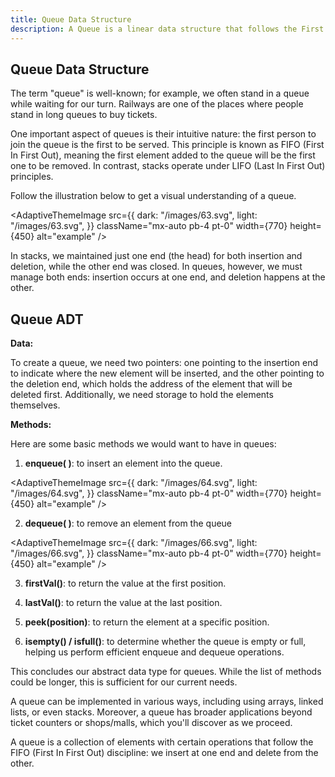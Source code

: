 ```yaml
---
title: Queue Data Structure
description: A Queue is a linear data structure that follows the First In, First Out (FIFO) principle, where elements are inserted at the rear and removed from the front.
---
```


## Queue Data Structure

The term "queue" is well-known; for example, we often stand in a queue while waiting for our turn. Railways are one of the places where people stand in long queues to buy tickets. 

One important aspect of queues is their intuitive nature: the first person to join the queue is the first to be served. This principle is known as FIFO (First In First Out), meaning the first element added to the queue will be the first one to be removed. In contrast, stacks operate under LIFO (Last In First Out) principles. 

Follow the illustration below to get a visual understanding of a queue.

<AdaptiveThemeImage
  src={{
    dark: "/images/63.svg",
    light: "/images/63.svg",
  }}
  className="mx-auto pb-4 pt-0"
  width={770}
  height={450}
  alt="example"
/>

In stacks, we maintained just one end (the head) for both insertion and deletion, while the other end was closed. In queues, however, we must manage both ends: insertion occurs at one end, and deletion happens at the other.

## Queue ADT

**Data:**

To create a queue, we need two pointers: one pointing to the insertion end to indicate where the new element will be inserted, and the other pointing to the deletion end, which holds the address of the element that will be deleted first. Additionally, we need storage to hold the elements themselves.

**Methods:**

Here are some basic methods we would want to have in queues:

1. **enqueue( )**: to insert an element into the queue.


<AdaptiveThemeImage
  src={{
    dark: "/images/64.svg",
    light: "/images/64.svg",
  }}
  className="mx-auto pb-4 pt-0"
  width={770}
  height={450}
  alt="example"
/>

2. **dequeue( )**: to remove an element from the queue

<AdaptiveThemeImage
  src={{
    dark: "/images/66.svg",
    light: "/images/66.svg",
  }}
  className="mx-auto pb-4 pt-0"
  width={770}
  height={450}
  alt="example"
/>

3. **firstVal()**: to return the value at the first position.

4. **lastVal()**: to return the value at the last position.

5. **peek(position)**: to return the element at a specific position.

6. **isempty() / isfull()**: to determine whether the queue is empty or full, helping us perform efficient enqueue and dequeue operations.

This concludes our abstract data type for queues. While the list of methods could be longer, this is sufficient for our current needs.

A queue can be implemented in various ways, including using arrays, linked lists, or even stacks. Moreover, a queue has broader applications beyond ticket counters or shops/malls, which you'll discover as we proceed.

A queue is a collection of elements with certain operations that follow the FIFO (First In First Out) discipline: we insert at one end and delete from the other.
